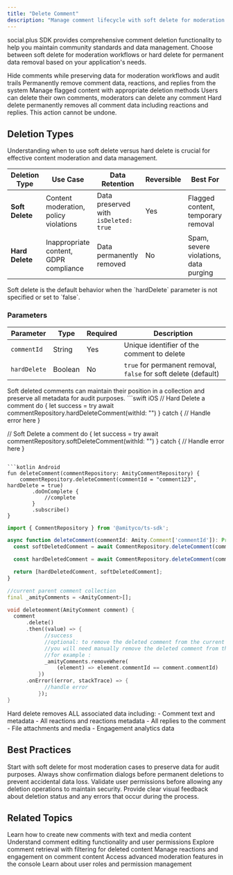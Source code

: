 ```yaml
---
title: "Delete Comment"
description: "Manage comment lifecycle with soft delete for moderation and hard delete for permanent removal"
---
```


social.plus SDK provides comprehensive comment deletion functionality to help you maintain community standards and data management. Choose between soft delete for moderation workflows or hard delete for permanent data removal based on your application's needs.

<CardGroup cols={2}>
  <Card title="Soft Delete" icon="eye-slash">
    Hide comments while preserving data for moderation workflows and audit trails
  </Card>
  <Card title="Hard Delete" icon="trash">
    Permanently remove comment data, reactions, and replies from the system
  </Card>
  <Card title="Moderation Control" icon="shield">
    Manage flagged content with appropriate deletion methods
  </Card>
  <Card title="Permission Rules" icon="lock">
    Users can delete their own comments, moderators can delete any comment
  </Card>
</CardGroup>

<Warning>
Hard delete permanently removes all comment data including reactions and replies. This action cannot be undone.
</Warning>

## Deletion Types

Understanding when to use soft delete versus hard delete is crucial for effective content moderation and data management.

| Deletion Type | Use Case | Data Retention | Reversible | Best For |
|---------------|----------|----------------|------------|----------|
| **Soft Delete** | Content moderation, policy violations | Data preserved with `isDeleted: true` | Yes | Flagged content, temporary removal |
| **Hard Delete** | Inappropriate content, GDPR compliance | Data permanently removed | No | Spam, severe violations, data purging |

<Info>
Soft delete is the default behavior when the `hardDelete` parameter is not specified or set to `false`.
</Info>


### Parameters

| Parameter | Type | Required | Description |
|-----------|------|----------|-------------|
| `commentId` | String | Yes | Unique identifier of the comment to delete |
| `hardDelete` | Boolean | No | `true` for permanent removal, `false` for soft delete (default) |

<Note>
Soft deleted comments can maintain their position in a collection and preserve all metadata for audit purposes.
</Note>

<CodeGroup>
```swift iOS
// Hard Delete a comment
do {
    let success = try await commentRepository.hardDeleteComment(withId: "<comment-id>")
} catch {
    // Handle error here
}

// Soft Delete a comment
do {
    let success = try await commentRepository.softDeleteComment(withId: "<comment-id>")
} catch {
    // Handle error here
}
```

```kotlin Android
fun deleteComment(commentRepository: AmityCommentRepository) {
    commentRepository.deleteComment(commentId = "comment123", hardDelete = true)
        .doOnComplete {
            //complete
        }
        .subscribe()
}
```

```typescript TypeScript
import { CommentRepository } from '@amityco/ts-sdk';

async function deleteComment(commentId: Amity.Comment['commentId']): Promise<any> {
  const softDeletedComment = await CommentRepository.deleteComment(commentId);

  const hardDeletedComment = await CommentRepository.deleteComment(commentId, true);

  return [hardDeletedComment, softDeletedComment];
}
```

```dart Flutter
//current parent comment collection
final _amityComments = <AmityComment>[];

void deleteomment(AmityComment comment) {
  comment
      .delete()
      .then((value) => {
            //success
            //optional: to remove the deleted comment from the current post collection
            //you will need manually remove the deleted comment from the collection
            //for example :
            _amityComments.removeWhere(
                (element) => element.commentId == comment.commentId)
          })
      .onError((error, stackTrace) => {
            //handle error
          });
}
```
</CodeGroup>

<Warning>
Hard delete removes ALL associated data including:
- Comment text and metadata
- All reactions and reactions metadata  
- All replies to the comment
- File attachments and media
- Engagement analytics data
</Warning>

## Best Practices

<CardGroup cols={2}>
  <Card title="Use Soft Delete First" icon="eye-slash">
    Start with soft delete for most moderation cases to preserve data for audit purposes.
  </Card>
  
  <Card title="Confirm Hard Deletes" icon="triangle-exclamation">
    Always show confirmation dialogs before permanent deletions to prevent accidental data loss.
  </Card>
  
  <Card title="Permission Checks" icon="shield-check">
    Validate user permissions before allowing any deletion operations to maintain security.
  </Card>
  
  <Card title="UI Feedback" icon="comment-dots">
    Provide clear visual feedback about deletion status and any errors that occur during the process.
  </Card>
</CardGroup>

## Related Topics

<CardGroup cols={2}>
  <Card title="Create Comment" href="../creation/create-comment" icon="plus">
    Learn how to create new comments with text and media content
  </Card>
  <Card title="Edit Comment" href="./edit-comment" icon="pen">
    Understand comment editing functionality and user permissions
  </Card>
  <Card title="Query Comments" href="../retrieval/query-comments" icon="magnifying-glass">
    Explore comment retrieval with filtering for deleted content
  </Card>
  <Card title="Comment Reactions" href="../engagement/comment-reactions" icon="heart">
    Manage reactions and engagement on comment content
  </Card>
  <Card title="Moderation Tools" href="../../../console/moderation" icon="shield">
    Access advanced moderation features in the console
  </Card>
  <Card title="User Management" href="../../../core-concepts/user-management" icon="users">
    Learn about user roles and permission management
  </Card>
</CardGroup>

